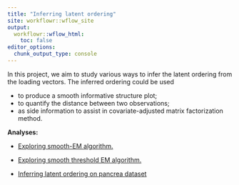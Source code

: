 ```yaml
---
title: "Inferring latent ordering"
site: workflowr::wflow_site
output:
  workflowr::wflow_html:
    toc: false
editor_options:
  chunk_output_type: console
---
```


In this project, we aim to study various ways to infer the latent ordering from the loading vectors.
The inferred ordering could be used

- to produce a smooth informative structure plot;
- to quantify the distance between two observations;
- as side information to assist in covariate-adjusted matrix factorization method.


**Analyses:**

+ [Exploring smooth-EM algorithm.](explore_smoothEM.html)

+ [Exploring smooth threshold EM algorithm.](explore_smoothSEM.html)

+ [Inferring latent ordering on pancrea dataset](explore_pancrea.html)






